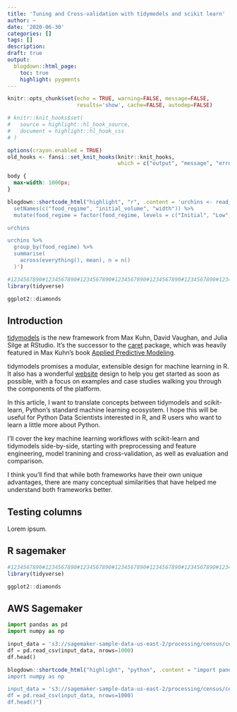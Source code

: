 ```yaml
---
title: 'Tuning and Cross-validation with tidymodels and scikit learn'
author: ~
date: '2020-06-30'
categories: []
tags: []
description:
draft: true
output:
  blogdown::html_page:
    toc: true
    highlight: pygments
---
```


```r
knitr::opts_chunk$set(echo = TRUE, warning=FALSE, message=FALSE,
                      results='show', cache=FALSE, autodep=FALSE)

# knitr::knit_hooks$set( 
#   source = highlight::hl_hook_source, 
#   document = highlight::hl_hook_css
# )
```

```r
options(crayon.enabled = TRUE)
old_hooks <- fansi::set_knit_hooks(knitr::knit_hooks, 
                                   which = c("output", "message", "error"))
```

```css
body {
  max-width: 1000px;
}
```

```r
blogdown::shortcode_html("highlight", "r", .content = 'urchins <- read_csv("https://tidymodels.org/start/models/urchins.csv") %>%
  setNames(c("food_regime", "initial_volume", "width")) %>%
  mutate(food_regime = factor(food_regime, levels = c("Initial", "Low", "High")))

urchins

urchins %>%
  group_by(food_regime) %>%
  summarise(
    across(everything(), mean), n = n()
  )')
```


```r
#1234567890#1234567890#1234567890#1234567890#1234567890#1234567890#1234567890#12
library(tidyverse)

ggplot2::diamonds
```

## Introduction

[tidymodels](https://www.tidymodels.org/) is the new framework from
Max Kuhn, David Vaughan, and Julia Silge at RStudio. It's the successor to
the [caret](https://topepo.github.io/caret/) package, which was heavily
featured in Max Kuhn's book
[Applied Predictive Modeling](http://appliedpredictivemodeling.com/).

tidymodels promises a modular, extensible design for machine learning in R.
It also has a wonderful [website](https://www.tidymodels.org/) design
to help you get started as soon as possible, with a focus on examples and
case studies walking you through the components of the platform.

In this article, I want to translate concepts between tidymodels and
scikit-learn, Python's standard machine learning ecosystem. I hope this will
be useful for Python Data Scientists interested in R, and R users who want to
learn a little more about Python.

I'll cover the key machine learning workflows with scikit-learn and tidymodels
side-by-side, starting with preprocessing and feature engineering,
model tranining and cross-validation, as well as evaluation and comparison.

I think you'll find that while both frameworks have their own unique advantages,
there are many conceptual similarities that have helped me understand both
frameworks better.

## Testing columns

Lorem ipsum.

<div class="row">
<div class="col-md-6"><h2>R sagemaker</h2>
```r
#1234567890#1234567890#1234567890#1234567890#1234567890#1234567890#1234567890#12
library(tidyverse)

ggplot2::diamonds
```
</div>
<div class="col-md-6"><h2>AWS Sagemaker</h2>
```python
import pandas as pd
import numpy as np

input_data = 's3://sagemaker-sample-data-us-east-2/processing/census/census-income.csv'
df = pd.read_csv(input_data, nrows=1000)
df.head()
```
</div>
</div>

```r
blogdown::shortcode_html("highlight", "python", .content = "import pandas as pd
import numpy as np

input_data = 's3://sagemaker-sample-data-us-east-2/processing/census/census-income.csv'
df = pd.read_csv(input_data, nrows=1000)
df.head()")
```

